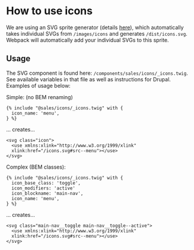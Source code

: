 
# How to use icons

We are using an SVG sprite generator (details [here](https://www.npmjs.com/package/svg-sprite-loader)), which automatically takes individual SVGs from `/images/icons` and generates `/dist/icons.svg`. Webpack will automatically add your individual SVGs to this sprite.

## Usage

The SVG component is found here:
`/components/sales/icons/_icons.twig`.
See available variables in that file
as well as instructions for Drupal. Examples of usage below:

Simple: (no BEM renaming)

```
{% include "@sales/icons/_icons.twig" with {
  icon_name: 'menu',
} %}
```

... creates...

```
<svg class="icon">
  <use xmlns:xlink="http://www.w3.org/1999/xlink"
  xlink:href="/icons.svg#src--menu"></use>
</svg>
```

Complex (BEM classes):

```
{% include "@sales/icons/_icons.twig" with {
  icon_base_class: 'toggle',
  icon_modifiers: 'active'
  icon_blockname: 'main-nav',
  icon_name: 'menu',
} %}
```

... creates...

```
<svg class="main-nav__toggle main-nav__toggle--active">
  <use xmlns:xlink="http://www.w3.org/1999/xlink"
  xlink:href="/icons.svg#src--menu"></use>
</svg>
```
<Preview>
  <Story id="sales-icons--icons" />
</Preview>
